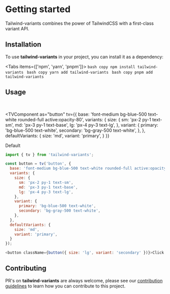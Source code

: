  
# Getting started

Tailwind-variants combines the power of TailwindCSS with a first-class variant API.

## Installation

To use **tailwind-variants** in your project, you can install it as a dependency:

<Tabs items={['npm', 'yarn', 'pnpm']}>
  <Tab>
    ```bash copy
    npm install tailwind-variants
    ```
  </Tab>
  <Tab>
    ```bash copy
    yarn add tailwind-variants
    ```
  </Tab>
  <Tab>
    ```bash copy
    pnpm add tailwind-variants
    ```
  </Tab>
</Tabs>

## Usage

<br/>

<TVComponent
  as="button"
  tv={{
    base: 'font-medium bg-blue-500 text-white rounded-full active:opacity-80',
    variants: {
      size: {
        sm: 'px-2 py-1 text-sm',
        md: 'px-3 py-1 text-base',
        lg: 'px-4 py-3 text-lg',
      },
      variant: {
        primary: 'bg-blue-500 text-white',
        secondary: 'bg-gray-500 text-white',
      },
    },
    defaultVariants: {
      size: 'md',
      variant: 'primary',
    }
  }}
>
  Default
</TVComponent>

```js copy
import { tv } from 'tailwind-variants';

const button = tv('button', {
  base: 'font-medium bg-blue-500 text-white rounded-full active:opacity-80',
  variants: {
    size: {
      sm: 'px-2 py-1 text-sm',
      md: 'px-3 py-1 text-base',
      lg: 'px-4 py-3 text-lg',
    },
    variant: {
      primary: 'bg-blue-500 text-white',
      secondary: 'bg-gray-500 text-white',
    },
  },
  defaultVariants: {
    size: 'md',
    variant: 'primary',
  }
});

<button className={button({ size: 'lg', variant: 'secondary' })}>Click me</button>
```

## Contributing

PR's on **tailwind-variants** are always welcome, please see our [contribution guidelines](https://github.com/nextui-org/tailwind-variants/blob/main/CONTRIBUTING.md) to learn how you can contribute to this project.